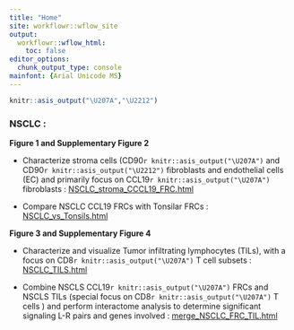 ```yaml
---
title: "Home"
site: workflowr::wflow_site
output:
  workflowr::wflow_html:
    toc: false
editor_options:
  chunk_output_type: console
mainfont: {Arial Unicode MS}
---
```


```r
knitr::asis_output("\U207A","\U2212")
```

### **NSCLC** : 


**Figure 1 and Supplementary Figure 2**

* Characterize stroma cells (CD90`r knitr::asis_output("\U207A")` and CD90`r knitr::asis_output("\U2212")` fibroblasts and endothelial cells (EC) and primarily focus on CCL19`r knitr::asis_output("\U207A")` fibroblasts : [NSCLC_stroma_CCCL19_FRC.html](NSCLC_stroma_CCCL19_FRC.html)  

* Compare NSCLC CCL19 FRCs with Tonsilar FRCs :
[NSCLC_vs_Tonsils.html](NSCLC_vs_Tonsils.html)


**Figure 3 and Supplementary Figure 4**

* Characterize and visualize Tumor infiltrating lymphocytes (TILs), with a focus on CD8`r knitr::asis_output("\U207A")` T cell subsets : [NSCLC_TILS.html](NSCLC_TILS.html)

* Combine NSCLS CCL19`r knitr::asis_output("\U207A")` FRCs and NSCLS TILs (special focus on CD8`r knitr::asis_output("\U207A")` T cells ) and perform interactome analysis to determine significant signaling L-R pairs and genes involved : [merge_NSCLC_FRC_TIL.html](merge_NSCLC_FRC_TIL.html)


